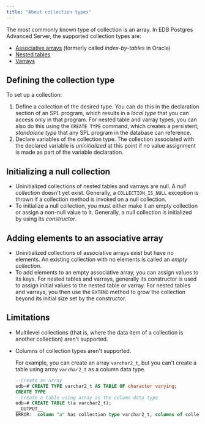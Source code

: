 ```yaml
---
title: "About collection types"
---
```


The most commonly known type of collection is an array. In EDB Postgres Advanced Server, the supported collection types are: 
- [Associative arrays](01_associative_arrays) (formerly called *index-by-tables* in Oracle) 
- [Nested tables](02_nested_tables)
- [Varrays](03_varrays)

## Defining the collection type

To set up a collection:

1. Define a collection of the desired type. You can do this in the declaration section of an SPL program, which results in a *local type* that you can access only in that program. For nested table and varray types, you can also do this using the `CREATE TYPE` command, which creates a persistent, *standalone type* that any SPL program in the database can reference.
2. Declare variables of the collection type. The collection associated with the declared variable is *uninitialized* at this point if no value assignment is made as part of the variable declaration.

## Initializing a null collection

-   Uninitialized collections of nested tables and varrays are null. A *null collection* doesn't yet exist. Generally, a `COLLECTION_IS_NULL` exception is thrown if a collection method is invoked on a null collection.
-   To initialize a null collection, you must either make it an empty collection or assign a non-null value to it. Generally, a null collection is initialized by using its *constructor*.

## Adding elements to an associative array

-   Uninitialized collections of associative arrays exist but have no elements. An existing collection with no elements is called an *empty collection*.
-   To add elements to an empty associative array, you can assign values to its keys. For nested tables and varrays, generally its constructor is used to assign initial values to the nested table or varray. For nested tables and varrays, you then use the `EXTEND` method to grow the collection beyond its initial size set by the constructor.

## Limitations

- Multilevel collections (that is, where the data item of a collection is another collection) aren't supported.

- Columns of collection types aren't supported.

  For example, you can create an array `varchar2_t`, but you can't create a table using array `varchar2_t` as a column data type.

  ```sql
  --Create an array 
  edb=# CREATE TYPE varchar2_t AS TABLE OF character varying;
  CREATE TYPE
  --Create a table using array as the column data type
  edb=# CREATE TABLE t(a varchar2_t);
  __OUTPUT__
  ERROR:  column "a" has collection type varchar2_t, columns of collection types are not supported.
  ```
